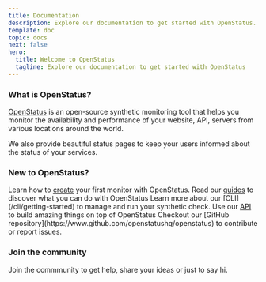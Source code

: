 ```yaml
---
title: Documentation
description: Explore our documentation to get started with OpenStatus.
template: doc
topic: docs
next: false
hero:
  title: Welcome to OpenStatus
  tagline: Explore our documentation to get started with OpenStatus
---
```



### What is OpenStatus?

[OpenStatus](https://www.openstatus.dev) is an open-source synthetic monitoring tool that helps you monitor the availability and performance of your website, API, servers from various locations around the world.

We also provide beautiful status pages to keep your users informed about the status of your services.

### New to OpenStatus?


<CardGrid >
	<Card title="Synthetic Monitoring" icon="open-book">
		Learn how to <a href="/monitoring/create-monitor">create</a> your first monitor with OpenStatus.
	</Card>
	<Card title="Guides " icon="rocket">
		Read our <a href="guides/introduction/">guides</a> to discover what you can do with OpenStatus
	</Card>
	<Card title="CLI" icon="seti:shell">
		Learn more about our [CLI](/cli/getting-started) to manage and run your synthetic check.
	</Card>
	<Card title="API Reference" icon="puzzle">
		Use our <a href="https://api.openstatus.dev/v1">API</a> to build amazing things on top of OpenStatus
	</Card>
	<Card title="Open Source" icon="seti:github">
		Checkout our [GitHub repository](https://www.github.com/openstatushq/openstatus) to contribute or report issues.
	</Card>
</CardGrid>


### Join the community

Join the commmunity to get help, share your ideas or just to say hi.

<CardGrid>
<LinkCard href="https://www.openstatus.dev/discord" title="Discord"/>
<LinkCard href="https://bsky.app/profile/openstatus.dev" title="Bluesky" />
</CardGrid>